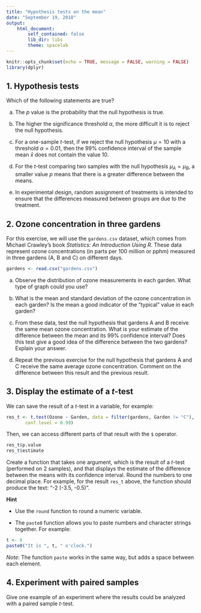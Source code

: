 ```yaml
---
title: "Hypothesis tests on the mean"
date: "September 19, 2018"
output: 
    html_document:
        self_contained: false
        lib_dir: libs
        theme: spacelab
---
```


```r
knitr::opts_chunk$set(echo = TRUE, message = FALSE, warning = FALSE)
library(dplyr)
```

## 1. Hypothesis tests

Which of the following statements are true?

a) The $p$ value is the probability that the null hypothesis is true.

(b) The higher the significance threshold $\alpha$, the more difficult it is to reject the null hypothesis.

c) For a one-sample $t$-test, if we reject the null hypothesis $\mu = 10$ with a threshold $\alpha = 0.01$, then the 99% confidence interval of the sample mean $\bar{x}$ does not contain the value 10.

d) For the $t$-test comparing two samples with the null hypothesis $\mu_A = \mu_B$, a smaller value $p$ means that there is a greater difference between the means.

e) In experimental design, random assignment of treatments is intended to ensure that the differences measured between groups are due to the treatment.


## 2. Ozone concentration in three gardens

For this exercise, we will use the `gardens.csv` dataset, which comes from Michael Crawley's book *Statistics: An Introduction Using R*. These data represent ozone concentrations (in parts per 100 million or pphm) measured in three gardens (A, B and C) on different days.

```r
gardens <- read.csv("gardens.csv")
```

a) Observe the distribution of ozone measurements in each garden. What type of graph could you use?

b) What is the mean and standard deviation of the ozone concentration in each garden? Is the mean a good indicator of the "typical" value in each garden?

c) From these data, test the null hypothesis that gardens A and B receive the same mean ozone concentration. What is your estimate of the difference between the mean and its 99% confidence interval? Does this test give a good idea of the difference between the two gardens? Explain your answer.

d) Repeat the previous exercise for the null hypothesis that gardens A and C receive the same average ozone concentration. Comment on the difference between this result and the previous result.


## 3. Display the estimate of a *t*-test

We can save the result of a $t$-test in a variable, for example:

```r
res_t <- t.test(Ozone ~ Garden, data = filter(gardens, Garden != "C"),
       conf.level = 0.99)
```

Then, we can access different parts of that result with the `$` operator.

```r
res_t$p.value
res_t$estimate
```

Create a function that takes one argument, which is the result of a $t$-test (performed on 2 samples), and that displays the estimate of the difference between the means with its confidence interval. Round the numbers to one decimal place. For example, for the result `res_t` above, the function should produce the text: "-2 (-3.5, -0.5)".

**Hint**

- Use the `round` function to round a numeric variable.

- The `paste0` function allows you to paste numbers and character strings together. For example:

```r
t <- 6
paste0("It is ", t, " o'clock.")
```

*Note*: The function `paste` works in the same way, but adds a space between each element.


## 4. Experiment with paired samples

Give one example of an experiment where the results could be analyzed with a paired sample $t$-test.